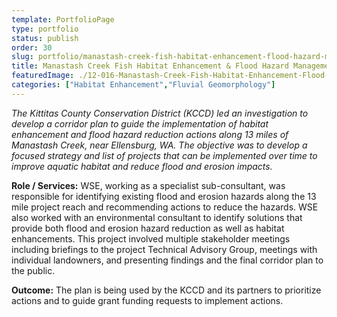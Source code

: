 ```yaml
---
template: PortfolioPage
type: portfolio
status: publish
order: 30
slug: portfolio/manastash-creek-fish-habitat-enhancement-flood-hazard-management-corridor-plan
title: Manastash Creek Fish Habitat Enhancement & Flood Hazard Management Corridor Plan
featuredImage: ./12-016-Manastash-Creek-Fish-Habitat-Enhancement-Flood-Hazard-Management-Corridor-Plan.jpg
categories: ["Habitat Enhancement","Fluvial Geomorphology"]
---
```


_The Kittitas County Conservation District (KCCD) led an investigation to develop a corridor plan to guide the implementation of habitat enhancement and flood hazard reduction actions along 13 miles of Manastash Creek, near Ellensburg, WA. The objective was to develop a focused strategy and list of projects that can be implemented over time to improve aquatic habitat and reduce flood and erosion impacts._  
  
**Role / Services:** WSE, working as a specialist sub-consultant, was responsible for identifying existing flood and erosion hazards along the 13 mile project reach and recommending actions to reduce the hazards. WSE also worked with an environmental consultant to identify solutions that provide both flood and erosion hazard reduction as well as habitat enhancements. This project involved multiple stakeholder meetings including briefings to the project Technical Advisory Group, meetings with individual landowners, and presenting findings and the final corridor plan to the public.  
  
**Outcome:** The plan is being used by the KCCD and its partners to prioritize actions and to guide grant funding requests to implement actions.